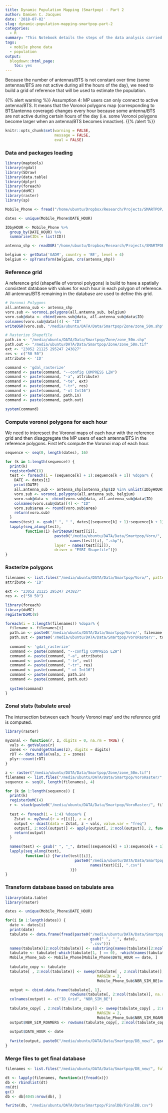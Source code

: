```yaml
---
title: Dynamic Population Mapping (Smartpop) - Part 2
author: Damien C. Jacques
date: '2018-07-02'
slug: dynamic-population-mapping-smartpop-part-2
categories:
  - R
summary: "This Notebook details the steps of the data analysis carried out for the Smartpop project -- Dynamic Population WP (part 2)."
tags:
  - mobile phone data
  - population
output:
  blogdown::html_page:
    toc: yes
---
```


Because the number of antennas/BTS is not constant over time (some antennas/BTS are not active during all the hours of the day), we need to build a grid of reference that will be used to estimate the population.  

{{% alert warning %}}
Assumption 4: MP users can only connect to active antenna/BTS. It means that the Voronoi polygons map (corresponding to BTS/antenna coverage) changes every hour because some antenna/BTS are not active during certain hours of the day (i.e. some Voronoi polygons become larger when an antenna/BTS becomes innactive). 
{{% /alert %}}


```r
knitr::opts_chunk$set(warning = FALSE, 
                      message = FALSE,
                      eval = FALSE)
```

### Data and packages loading

```r
library(maptools)
library(rgdal)
library(SDraw)
library(data.table)
library(dplyr)
library(foreach)
library(doMC)
library(raster)
library(sp)

Mobile_Phone <- fread("/home/ubuntu/Dropbox/Research/Projects/SMARTPOP/Data/CleanData/MobilePhone.csv")

dates <- unique(Mobile_Phone$DATE_HOUR)

IDbyHOUR <- Mobile_Phone %>%
  group_by(DATE_HOUR) %>%
  summarise(IDs = list(ID))

antenna_shp <- readOGR("/home/ubuntu/Dropbox/Research/Projects/SMARTPOP/Data/CleanData/antenna_shp.shp")

belgium <- getData('GADM', country = 'BE', level = 4)
belgium <- spTransform(belgium, crs(antenna_shp))
```

### Reference grid

A reference grid (shapefile of voronoi polygons) is build to have a spatially consistent database with values for each hour in each polygon of reference. All antennas/BTS remaining in the database are used to define this grid. 

```r
# Voronoi Polygons
all.antenna_sub <- antenna_shp
voro.sub <- voronoi.polygons(all.antenna_sub, belgium)
voro.sub@data <- cbind(voro.sub@data, all.antenna_sub@data$ID)
colnames(voro.sub@data)[4] <- "ID"
writeOGR(voro.sub, "/media/ubuntu/DATA/Data/Smartpop/Zone/zone_50m.shp", layer = "zone_50m", driver = "ESRI Shapefile")

# Rasterize Shapefile
path.in <- "/media/ubuntu/DATA/Data/Smartpop/Zone/zone_50m.shp"
path.out <- "/media/ubuntu/DATA/Data/Smartpop/Zone/zone_50m.tif"
ext <- "23052 21125 295247 243827"
res <- c("50 50")
attribute <- 'ID'

command <- 'gdal_rasterize'
command <- paste(command, "--config COMPRESS LZW") 
command <- paste(command, "-a", attribute) 
command <- paste(command, "-te", ext) 
command <- paste(command, "-tr", res) 
command <- paste(command, "-ot Int16")
command <- paste(command, path.in)
command <- paste(command, path.out)

system(command)
```

### Compute voronoi polygons for each hour

We need to interesect the Voronoi maps of each hour with the reference grid and then disaggregate the MP users of each antenna/BTS in the reference polygons. First let's compute the Voronoi map of each hour.

```r
sequence <- seq(0, length(dates), 16)

for (k in 1:length(sequence)) {
  print(k)
  registerDoMC(8)
  test <- foreach(i = (sequence[k] + 1):sequence[k + 1]) %dopar% {
    DATE <- dates[i]
    print(DATE)
    all.antenna_sub <- antenna_shp[antenna_shp$ID %in% unlist(IDbyHOUR$IDs[IDbyHOUR$DATE_HOUR == DATE]),]
    voro.sub <- voronoi.polygons(all.antenna_sub, belgium)
    voro.sub@data <- cbind(voro.sub@data, all.antenna_sub@data$ID)
    colnames(voro.sub@data)[4] <- "ID"
    voro.sub$area <- round(voro.sub$area)
    return(voro.sub)
  }
  names(test) <- gsub(" ", "_", dates[(sequence[k] + 1):sequence[k + 1]])
  lapply(seq_along(test), 
         function(i) {writeOGR(test[[i]], 
                      paste0("/media/ubuntu/DATA/Data/Smartpop/Voro/", 
                             names(test)[i], ".shp"),
                      layer = names(test[[i]]), 
                      driver = "ESRI Shapefile")})
}
```

### Rasterize polygons

```r
filenames <- list.files("/media/ubuntu/DATA/Data/Smartpop/Voro/", pattern = ".shp$")
attribute <- 'ID'

ext <- "23052 21125 295247 243827"
res <- c("50 50")

library(foreach)
library(doMC)
registerDoMC(8)

foreach(i = 1:length(filenames)) %dopar% {
  filename <- filenames[i]
  path.in <- paste0('/media/ubuntu/DATA/Data/Smartpop/Voro/', filename)
  path.out <- paste0('/media/ubuntu/DATA/Data/Smartpop/VoroRaster/', tools::file_path_sans_ext(filename),'_50m.tif')
  
  command <- 'gdal_rasterize'
  command <- paste(command, "--config COMPRESS LZW") 
  command <- paste(command, "-a", attribute) 
  command <- paste(command, "-te", ext) 
  command <- paste(command, "-tr", res) 
  command <- paste(command, "-ot Int16")
  command <- paste(command, path.in)
  command <- paste(command, path.out)
  
  system(command)
}
```

### Zonal stats (tabulate area)

The intersection between each 'hourly Voronoi map' and the reference grid is computed.

```r
library(raster)

myZonal <- function(r, z, digits = 0, na.rm = TRUE) { 
  vals <- getValues(r) 
  zones <- round(getValues(z), digits = digits)
  rDT <- data.table(vals, z = zones)
  plyr::count(rDT) 
}

z <- raster("/media/ubuntu/DATA/Data/Smartpop/Zone/zone_50m.tif")
filenames <- list.files("/media/ubuntu/DATA/Data/Smartpop/VoroRaster/", pattern = "50m.tif$")
sequence <- seq(0, length(filenames), 4)

for (k in 1:length(sequence)) {
  print(k)
  registerDoMC(4)
  r <- stack(paste0("/media/ubuntu/DATA/Data/Smartpop/VoroRaster/", filenames[(sequence[k] + 1):sequence[k + 1]]))
  
  test <- foreach(i = 1:4) %dopar% {
    Zstat <- myZonal(r = r[[i]], z = z)
    output <- dcast(data = Zstat, z ~ vals, value.var = "freq")
    output[, 2:ncol(output)] <- apply(output[, 2:ncol(output)], 2, function(i) i/sum(i, na.rm = T))
    return(output)
  }

  names(test) <- gsub(" ", "_", dates[(sequence[k] + 1):sequence[k + 1]])
  lapply(seq_along(test), 
         function(i) {fwrite(test[[i]], 
                               paste0("/media/ubuntu/DATA/Data/Smartpop/TabArea/TabArea_", 
                                      names(test)[i], ".csv")
                             )})
}
```

### Transform database based on tabulate area

```r

library(data.table)
library(raster)

dates <- unique(Mobile_Phone$DATE_HOUR)

for(i in 1:length(dates)) {
  date <- dates[i]
  print(date)
  tabulate <- data.frame(fread(paste0("/media/ubuntu/DATA/Data/Smartpop/TabArea/TabArea_", 
                                      gsub(" ", "_", date), 
                                      ".csv")))
  names(tabulate)[2:ncol(tabulate)] <- substring(names(tabulate)[2:ncol(tabulate)], 2)
  tabulate <- tabulate[-which(tabulate[1, ] == 0), -which(names(tabulate) == 0)]
  Mobile_Phone_Sub <- Mobile_Phone[Mobile_Phone$DATE_HOUR == date, ]
  
  tabulate_copy <- tabulate
  tabulate[ , 2:ncol(tabulate)] <- sweep(tabulate[ , 2:ncol(tabulate)], 
                                         MARGIN = 2, 
                                         Mobile_Phone_Sub$NBR_SIM_BE[order(Mobile_Phone_Sub$ID)],`*`)

  output <- cbind.data.frame(tabulate[, 1], 
                             rowSums(tabulate[, 2:ncol(tabulate)], na.rm = T)) 
  colnames(output) <- c("ID_Grid", "NBR_SIM_BE")
  
  tabulate_copy[ , 2:ncol(tabulate_copy)] <- sweep(tabulate_copy[ , 2:ncol(tabulate_copy)], 
                                         MARGIN = 2, 
                                         Mobile_Phone_Sub$NBR_SIM_ROAMERS[order(Mobile_Phone_Sub$ID)],`*`)
  output$NBR_SIM_ROAMERS <- rowSums(tabulate_copy[, 2:ncol(tabulate_copy)], na.rm = T)
  
  output$DATE_HOUR <- date
  
  fwrite(output, paste0("/media/ubuntu/DATA/Data/Smartpop/DB_new/", gsub(" ", "_", date), '.csv'))
}  


```

### Merge files to get final database

```r
filenames <- list.files("/media/ubuntu/DATA/Data/Smartpop/DB_new/", full.names = T)

dt <- lapply(filenames, function(x){fread(x)})
db <- rbindlist(dt)
rm(dt)
gc()
db <- db[4045:nrow(db), ]

fwrite(db, "/media/ubuntu/DATA/Data/Smartpop/FinalDB/FinalDB.csv")
```

